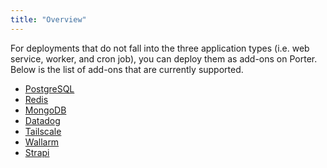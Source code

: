 ```yaml
---
title: "Overview"
---
```


For deployments that do not fall into the three application types (i.e. web service, worker, and cron job), you can deploy them as add-ons on Porter. Below is the list of add-ons that are currently supported.

* [PostgreSQL](/deploying-addons/postgresql)
* [Redis](/deploying-addons/redis)
* [MongoDB](/deploying-addons/mongodb)
* [Datadog](/deploying-addons/datadog)
* [Tailscale](/deploying-addons/tailscale)
* [Wallarm](/deploying-addons/wallarm)
* [Strapi](/deploying-addons/strapi)

